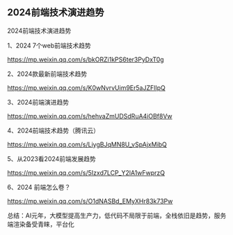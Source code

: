 

<Meta title="Hundun/前端演进趋势/2024前端技术演进趋势" />

## 2024前端技术演进趋势

2024前端技术演进趋势

1、2024 7个web前端技术趋势

https://mp.weixin.qq.com/s/bkORZi1kPS6ter3PyDxT0g

2、2024款最新前端技术趋势

https://mp.weixin.qq.com/s/K0wNvrvUim9Er5aJZFlIpQ

3、2024前端演进趋势

https://mp.weixin.qq.com/s/hehvaZmUDSdRuA4iOBf8Vw

4、2024前端技术趋势（腾讯云）

https://mp.weixin.qq.com/s/LiygBJqMN8U_vSpAjxMibQ

5、从2023看2024前端发展趋势

https://mp.weixin.qq.com/s/5Izxd7LCP_Y2lA1wFwprzQ

6、2024 前端怎么卷？

https://mp.weixin.qq.com/s/O1dNASBd_EMyXHr83k73Pw

总结：AI元年，大模型提高生产力，低代码不局限于前端，全栈依旧是趋势，服务端渲染备受青睐，平台化